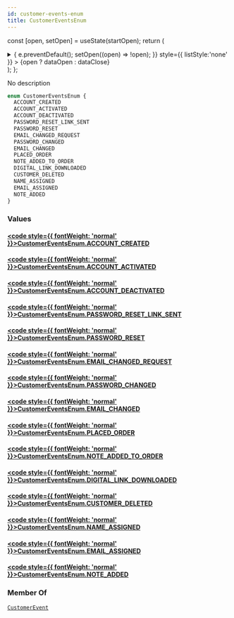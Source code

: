 ```yaml
---
id: customer-events-enum
title: CustomerEventsEnum
---
```






const [open, setOpen] = useState(startOpen);
return (
<details {...(open ? { open: true } : {})} className="details" style={{ border:'none', boxShadow:'none', background:'var(--ifm-background-color)' }}>
<summary
onClick={(e) => {
e.preventDefault();
setOpen((open) => !open);
}}
style={{ listStyle:'none' }} >
{open ? dataOpen : dataClose}
</summary>
{open && children}
</details>
);
};

No description

```graphql
enum CustomerEventsEnum {
  ACCOUNT_CREATED
  ACCOUNT_ACTIVATED
  ACCOUNT_DEACTIVATED
  PASSWORD_RESET_LINK_SENT
  PASSWORD_RESET
  EMAIL_CHANGED_REQUEST
  PASSWORD_CHANGED
  EMAIL_CHANGED
  PLACED_ORDER
  NOTE_ADDED_TO_ORDER
  DIGITAL_LINK_DOWNLOADED
  CUSTOMER_DELETED
  NAME_ASSIGNED
  EMAIL_ASSIGNED
  NOTE_ADDED
}
```

### Values

#### [<code style={{ fontWeight: 'normal' }}>CustomerEventsEnum.<b>ACCOUNT_CREATED</b></code>](#)

#### [<code style={{ fontWeight: 'normal' }}>CustomerEventsEnum.<b>ACCOUNT_ACTIVATED</b></code>](#)

#### [<code style={{ fontWeight: 'normal' }}>CustomerEventsEnum.<b>ACCOUNT_DEACTIVATED</b></code>](#)

#### [<code style={{ fontWeight: 'normal' }}>CustomerEventsEnum.<b>PASSWORD_RESET_LINK_SENT</b></code>](#)

#### [<code style={{ fontWeight: 'normal' }}>CustomerEventsEnum.<b>PASSWORD_RESET</b></code>](#)

#### [<code style={{ fontWeight: 'normal' }}>CustomerEventsEnum.<b>EMAIL_CHANGED_REQUEST</b></code>](#)

#### [<code style={{ fontWeight: 'normal' }}>CustomerEventsEnum.<b>PASSWORD_CHANGED</b></code>](#)

#### [<code style={{ fontWeight: 'normal' }}>CustomerEventsEnum.<b>EMAIL_CHANGED</b></code>](#)

#### [<code style={{ fontWeight: 'normal' }}>CustomerEventsEnum.<b>PLACED_ORDER</b></code>](#)

#### [<code style={{ fontWeight: 'normal' }}>CustomerEventsEnum.<b>NOTE_ADDED_TO_ORDER</b></code>](#)

#### [<code style={{ fontWeight: 'normal' }}>CustomerEventsEnum.<b>DIGITAL_LINK_DOWNLOADED</b></code>](#)

#### [<code style={{ fontWeight: 'normal' }}>CustomerEventsEnum.<b>CUSTOMER_DELETED</b></code>](#)

#### [<code style={{ fontWeight: 'normal' }}>CustomerEventsEnum.<b>NAME_ASSIGNED</b></code>](#)

#### [<code style={{ fontWeight: 'normal' }}>CustomerEventsEnum.<b>EMAIL_ASSIGNED</b></code>](#)

#### [<code style={{ fontWeight: 'normal' }}>CustomerEventsEnum.<b>NOTE_ADDED</b></code>](#)

### Member Of

[`CustomerEvent`](../../../api-reference/users/objects/customer-event.mdx) <Badge class="badge badge--secondary" text="object"/>

